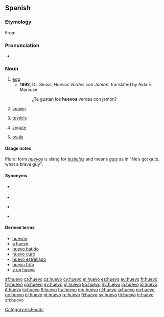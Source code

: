==Spanish==

===Etymology===
From {{etyl|la|es}} {{term|ovum|ōvum|lang=la}}.

===Pronunciation===
* {{IPA|/ˈwe.βo/|lang=es}}

===Noun===
{{es-noun|m}}

# [[egg]]
#* '''1992''', Dr. Seuss, ''Huevos Verdes con Jamón'', translated by Aída E. Marcuse
#*: ¿Te gustan los '''huevos''' verdes con jamón?
# [[spawn]]
# {{vulgar|slang|lang=es}} [[testicle]]
# {{biology|lang=es}} [[zygote]]
# {{biology|lang=es}} [[ovule]]

====Usage notes====
Plural form ''[[huevos]]'' is slang for ''[[testicle]]s'' and means ''[[guts]]'' as in "He’s got guts, what a brave guy".

====Synonyms====
* {{sense|spawn}} {{l|es|hueva}} {{f}}
* {{sense|testicle}} {{l|es|testículo}} {{m}}, {{l|es|tanate}} {{m}}
* {{sense|zygote}} {{l|es|cigoto}} {{m}}
* {{sense|ovule}} {{l|es|óvulo}} {{m}}

====Derived terms====
* [[huevón]]
* [[a huevo]]
* [[huevo batido]] {{m}}
* [[huevo duro]] {{m}}
* [[huevo estrellado]] {{m}}
* [[huevo frito]] {{m}}
* [[y un huevo]]

[[Category:es:Foods]]

[[af:huevo]]
[[ca:huevo]]
[[cs:huevo]]
[[cy:huevo]]
[[el:huevo]]
[[es:huevo]]
[[eu:huevo]]
[[fr:huevo]]
[[fy:huevo]]
[[ga:huevo]]
[[gv:huevo]]
[[gl:huevo]]
[[ko:huevo]]
[[hy:huevo]]
[[io:huevo]]
[[id:huevo]]
[[it:huevo]]
[[lo:huevo]]
[[lt:huevo]]
[[hu:huevo]]
[[mg:huevo]]
[[nl:huevo]]
[[ja:huevo]]
[[no:huevo]]
[[oc:huevo]]
[[pl:huevo]]
[[pt:huevo]]
[[ru:huevo]]
[[fi:huevo]]
[[sv:huevo]]
[[th:huevo]]
[[tr:huevo]]
[[zh:huevo]]